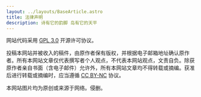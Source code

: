 ```yaml
---
layout: ../layouts/BaseArticle.astro
title: 法律声明
description: 诗有它的韵脚 岛有它的天平
---
```


网站代码采用 [GPL 3.0](https://www.gnu.org/licenses/gpl-3.0.en.html) 开源许可协议。

投稿本网站并被收入的稿件，由原作者保有版权，并根据电子邮箱地址确认原作者。所有本网站文章仅代表撰写者个人观点，不代表本网站观点，文责自负。除获原作者亲自书面（含电子邮件）允许外，所有本网站文章均不得转载或摘编。获准后进行转载或摘编时，应当遵循 [CC BY-NC](https://creativecommons.org/licenses/by-nc) 协议。

本网站图片均为原创或来源于网络。侵删。
